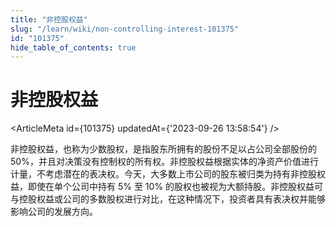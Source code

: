 ```yaml
---
title: "非控股权益"
slug: "/learn/wiki/non-controlling-interest-101375"
id: "101375"
hide_table_of_contents: true
---
```



# 非控股权益

<ArticleMeta id={101375} updatedAt={'2023-09-26 13:58:54'} />
<div className='border-solid border-b border-t-0 my-4 border-[var(--ifm-color-gray-300)]' />

非控股权益，也称为少数股权，是指股东所拥有的股份不足以占公司全部股份的 50%，并且对决策没有控制权的所有权。非控股权益根据实体的净资产价值进行计量，不考虑潜在的表决权。今天，大多数上市公司的股东被归类为持有非控股权益，即使在单个公司中持有 5% 至 10% 的股权也被视为大额持股。非控股权益可与控股权益或公司的多数股权进行对比，在这种情况下，投资者具有表决权并能够影响公司的发展方向。
